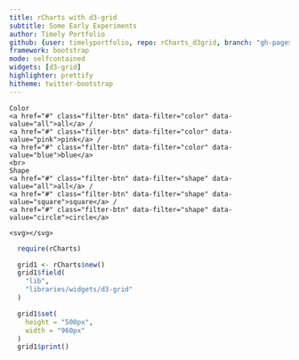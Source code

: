 ```yaml
---
title: rCharts with d3-grid
subtitle: Some Early Experiments
author: Timely Portfolio
github: {user: timelyportfolio, repo: rCharts_d3grid, branch: "gh-pages"}
framework: bootstrap
mode: selfcontained
widgets: [d3-grid]
highlighter: prettify
hitheme: twitter-bootstrap
---
```


<style>
/* copy and paste from original example */
body {
  font-family: Helvetica, sans-serif;
}
svg {
  position: absolute;
  top: 0;
  left: 0;
  z-index: -1;
}
.filter-btn.active {
  font-weight: bold;
}


/* my own for this project */
.container {
  width: 800px;
}
</style>

  <div class = "span3 sidebar">
    Color
    <a href="#" class="filter-btn" data-filter="color" data-value="all">all</a> /
    <a href="#" class="filter-btn" data-filter="color" data-value="pink">pink</a> /
    <a href="#" class="filter-btn" data-filter="color" data-value="blue">blue</a>
    <br>
    Shape
    <a href="#" class="filter-btn" data-filter="shape" data-value="all">all</a> /
    <a href="#" class="filter-btn" data-filter="shape" data-value="square">square</a> /
    <a href="#" class="filter-btn" data-filter="shape" data-value="circle">circle</a>
  </div>
  <div class = "span9 main">
    <svg></svg>
  </div>
</div>

```r
  require(rCharts)

  grid1 <- rCharts$new()
  grid1$field(
    "lib",
    "libraries/widgets/d3-grid"
  )

  grid1$set(
    height = "500px",
    width = "960px"
  )
  grid1$print()
```


